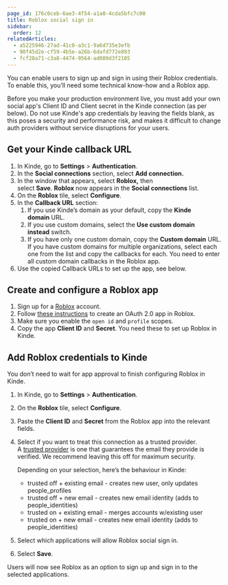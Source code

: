 ```yaml
---
page_id: 176c0ceb-6ae3-4f54-a1a0-4cda5bfc7c00
title: Roblox social sign in
sidebar:
  order: 12
relatedArticles:
  - a5225946-27ad-41c0-a3c1-9a6d735e3efb
  - 90f45d2e-cf59-4b5e-a26b-6dafd772e893
  - fcf28a71-c3a8-4474-9564-ad089d3f2105
---
```


You can enable users to sign up and sign in using their Roblox credentials. To enable this, you’ll need some technical know-how and a Roblox app.

<Aside type="warning" title="Social sign in for production environments">

Before you make your production environment live, you must add your own social app's Client ID and Client secret in the Kinde connection (as per below). Do not use Kinde's app credentials by leaving the fields blank, as this poses a security and performance risk, and makes it difficult to change auth providers without service disruptions for your users.

</Aside>

## Get your Kinde callback URL

1. In Kinde, go to **Settings** > **Authentication**.
2. In the **Social connections** section, select **Add connection.**
3. In the window that appears, select **Roblox,** then select **Save**. **Roblox** now appears in the **Social connections** list.
4. On the **Roblox** tile, select **Configure**.
5. In the **Callback URL** section:
    1. If you use Kinde’s domain as your default, copy the **Kinde domain** URL.
    2. If you use custom domains, select the **Use custom domain instead** switch.
    3. If you have only one custom domain, copy the **Custom domain** URL. If you have custom domains for multiple organizations, select each one from the list and copy the callbacks for each. You need to enter all custom domain callbacks in the Roblox app.
6. Use the copied Callback URLs to set up the app, see below.

## Create and configure a Roblox app

1. Sign up for a [Roblox](https://www.roblox.com/) account.
2. Follow [these instructions](https://create.roblox.com/docs/cloud/open-cloud/oauth2-registration/) to create an OAuth 2.0 app in Roblox.
3. Make sure you enable the `open id` and `profile` scopes.
4. Copy the app **Client ID** and **Secret**. You need these to set up Roblox in Kinde.

## Add Roblox credentials to Kinde

You don’t need to wait for app approval to finish configuring Roblox in Kinde. 

1. In Kinde, go to **Settings** > **Authentication**.
2. On the **Roblox** tile, select **Configure**.
3. Paste the **Client ID** and **Secret** from the Roblox app into the relevant fields.
4. Select if you want to treat this connection as a trusted provider. A [trusted provider](/authenticate/about-auth/identity-and-verification/) is one that guarantees the email they provide is verified. We recommend leaving this off for maximum security.
    
    Depending on your selection, here’s the behaviour in Kinde:
    
    - trusted off + existing email - creates new user, only updates people_profiles
    - trusted off + new email - creates new email identity (adds to people_identities)
    - trusted on + existing email - merges accounts w/existing user
    - trusted on + new email - creates new email identity (adds to people_identities)
5. Select which applications will allow Roblox social sign in.
6. Select **Save**.

Users will now see Roblox as an option to sign up and sign in to the selected applications.
